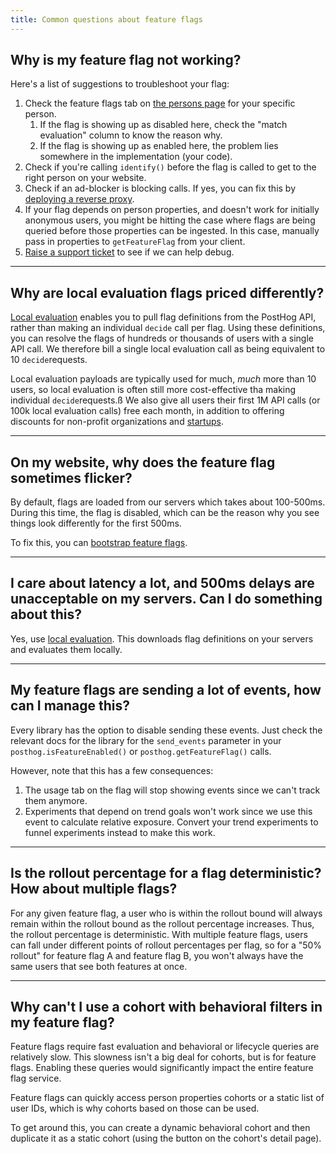 ```yaml
---
title: Common questions about feature flags
---
```


## Why is my feature flag not working?

Here's a list of suggestions to troubleshoot your flag:

1. Check the feature flags tab on [the persons page](https://app.posthog.com/persons) for your specific person.
    1. If the flag is showing up as disabled here, check the "match evaluation" column to know the reason why.
    2. If the flag is showing up as enabled here, the problem lies somewhere in the implementation (your code).
2. Check if you're calling `identify()` before the flag is called to get to the right person on your website.
3. Check if an ad-blocker is blocking calls. If yes, you can fix this by [deploying a reverse proxy](/docs/advanced/proxy).
4. If your flag depends on person properties, and doesn't work for initially anonymous users, you might be hitting the case where flags are being queried before those properties can be ingested. In this case, manually pass in properties to `getFeatureFlag` from your client.
5. [Raise a support ticket](https://app.posthog.com/home#supportModal) to see if we can help debug.


---

## Why are local evaluation flags priced differently?

[Local evaluation](/docs/feature-flags/bootstrapping-and-local-evaluation) enables you to pull flag definitions from the PostHog API, rather than making an individual `decide` call per flag. Using these definitions, you can resolve the flags of hundreds or thousands of users with a single API call. We therefore bill a single local evaluation call as being equivalent to 10 `decide`requests.

Local evaluation payloads are typically used for much, _much_ more than 10 users, so local evaluation is often still more cost-effective tha making individual `decide`requests.ß We also give all users their first 1M API calls (or 100k local evaluation calls) free each month, in addition to offering discounts for non-profit organizations and [startups](/startups).

---

## On my website, why does the feature flag sometimes flicker?

By default, flags are loaded from our servers which takes about 100-500ms. During this time, the flag is disabled, which can be the reason why you see things look differently for the first 500ms.

To fix this, you can [bootstrap feature flags](/docs/feature-flags/bootstrapping-and-local-evaluation).

---

## I care about latency a lot, and 500ms delays are unacceptable on my servers. Can I do something about this?

Yes, use [local evaluation](/docs/feature-flags/bootstrapping-and-local-evaluation#server-side-local-evaluation). This downloads flag definitions on your servers and evaluates them locally.

---

## My feature flags are sending a lot of events, how can I manage this?

Every library has the option to disable sending these events. Just check the relevant docs for the library for the `send_events` parameter in your `posthog.isFeatureEnabled()` or `posthog.getFeatureFlag()` calls.

However, note that this has a few consequences:

1. The usage tab on the flag will stop showing events since we can't track them anymore.
2. Experiments that depend on trend goals won't work since we use this event to calculate relative exposure. Convert your trend experiments to funnel experiments instead to make this work.

---

## Is the rollout percentage for a flag deterministic? How about multiple flags?

For any given feature flag, a user who is within the rollout bound will always remain within the rollout bound as the rollout percentage increases. Thus, the rollout percentage is deterministic.
With multiple feature flags, users can fall under different points of rollout percentages per flag, so for a "50% rollout" for feature flag A and feature flag B, you won't always have the same users that see both features at once.

---

## Why can't I use a cohort with behavioral filters in my feature flag?

Feature flags require fast evaluation and behavioral or lifecycle queries are relatively slow. This slowness isn't a big deal for cohorts, but is for feature flags. Enabling these queries would significantly impact the entire feature flag service. 

Feature flags can quickly access person properties cohorts or a static list of user IDs, which is why cohorts based on those can be used.

To get around this, you can create a dynamic behavioral cohort and then duplicate it as a static cohort (using the button on the cohort's detail page).